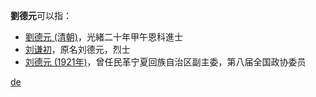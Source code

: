 '''劉德元'''可以指：
* [[劉德元_(清朝)|劉德元 (清朝)]]，光緒二十年甲午恩科進士
* [[刘谦初|刘谦初]]，原名刘德元，烈士
* [[刘德元_(1921年)|刘德元 (1921年)]]，曾任民革宁夏回族自治区副主委，第八届全国政协委员

{{disambig}}

[[Category:三字刘姓人名消歧义|de]]